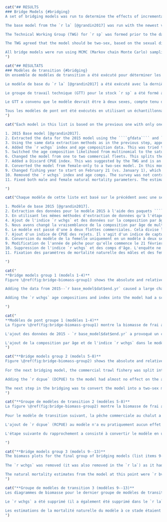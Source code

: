 ```r
cat("## RESULTS
### Bridge Models {#bridging}
A set of bridging models was run to determine the effects of incremental model modifications while moving from the single-sex, single-fleet `r la` model to the two-sex, two-fleet model used in this assessment.

The base model from the `r la` [@grandin2017] was run with the newest version of the `r iscam` [@iscam] code and the original data files. The parameter estimates, reference points, estimated trajectories, index fits, and age composition fits were determined to be identical. The 2015 model was a female-only catch-at-age model with four indices of abundance, which included the three Synoptic surveys and the Hecate Strait Multispecies assemblage survey.

The Technical Working Group (TWG) for `r sp` was formed prior to the data preparation and assessment modelling to determine which data should be used in the model, survey index suitability for the stock, and the best model parameterization to use for this year's assessment. The group was made up of external and DFO scientists, industry advisors, and fisheries managers who have insight into the `r sp` stock and fishery.

The TWG agreed that the model should be two-sex, based on the sexual dimorphism observed in the age and length data for this species, and there being eight more years of data since the `r la`, which allowed for a larger number of age proportion specimens for each sex.

All bridge models were run using MCMC (Markov chain Monte Carlo) sampling with a chain length of `r f(mcmc_chain_length)`, retaining every `r f(mcmc_sample_freq)`th sample, giving `r f(mcmc_num_samples)` samples, which were then burned in by `r f(mcmc_burn_in)` giving a total of `r f(mcmc_actual_samples)` samples used for inference.
")
```

```r
cat("## RÉSULTATS
### Modèles de transition {#bridging}
Un ensemble de modèles de transition a été exécuté pour déterminer les effets des modifications incrémentielles du modèle lors du passage du modèle `r la` unisexe et à flotte unique au modèle unisexe et à flotte double utilisé dans cette évaluation.

Le modèle de base du `r la` [@grandin2017] a été exécuté avec la dernière version du code `r iscam` [@iscam] et les fichiers de données originaux. Les estimations des paramètres, les points de référence, les trajectoires estimées, les ajustements de l'indice et les ajustements de la composition par âge ont été jugés identiques. Le modèle de 2015 était un modèle de capture à l'âge pour les femelles uniquement, avec 4 indices d'abondance, qui incluaient les trois relevés synoptiques et le relevé d'assemblage multispécifique du détroit d'Hécate.

Le groupe de travail technique (GTT) pour le stock `r sp` a été formé avant la préparation des données et la modélisation de l'évaluation afin de déterminer les données à utiliser dans le modèle, la pertinence de l'indice d'enquête pour le stock et la meilleure paramétrisation du modèle à utiliser pour l'évaluation de cette année. Le groupe était composé de scientifiques externes et du MPO, de conseillers de l'industrie et de gestionnaires des pêches qui connaissent bien le stock et la pêcherie de `r sp`.

Le GTT a convenu que le modèle devrait être à deux sexes, compte tenu du dimorphisme sexuel observé dans les données sur l'âge et la longueur de cette espèce, et du fait qu'il y a huit années supplémentaires de données depuis le `r la`, ce qui permet d'avoir un plus grand nombre de spécimens proportionnels à l'âge pour chaque sexe.

Tous les modèles de pont ont été exécutés en utilisant un échantillonnage CMMC (Chaîne de Markov Monte Carlo) avec une longueur de chaîne de `r f(mcmc_chain_length)`, retenant chaque `r f(mcmc_sample_freq)`ème échantillon, ce qui donne `r f(mcmc_num_samples)` échantillons, qui ont ensuite été brûlés par `r f(mcmc_burn_in)` donnant un total de `r f(mcmc_actual_samples)` échantillons utilisés pour l'inférence.
")
```

```r
cat("Each model in this list is based on the previous one with only one change made so incremental changes can be tracked.

1. 2015 Base model [@grandin2017].
2. Extracted the data for the 2015 model using the ````gfdata```` and ````gfplot```` packages, which have been used in several assessments and in the ````gfsynopsis``` package/report [@anderson2019synopsis; @dfo2022synopsis]. The packages can be found on GitHub, in the ````pbs-assess```` organization's repository list.
3. Using the same data extraction methods as in the previous step, appended data up to and including 2021. The proportion female was changed in this step from 0.70 to `r total_prop_female`.
4. Added the `r wchgs` index and age composition data. This was tried to determine how the additional survey years since 2015 contributed to the model fit.
5. Switched the age composition likelihood from multinomial to the saturating parameterization of the Dirichlet-multinomial [@thorson2016]. We did this because in more complex model configurations, the multivariate normal logistic had convergence issues and the standard multinomial would have required manually re-weighting the age proportions for each model run [@francis2016].
6. Changed the model from one to two commercial fleets. This splits the commercial trawl catch into catch from Freezer Trawlers and Shoreside fleets. This was done on the recommendation of the Technical Working Group (TWG) since the large freezer trawlers may fish differently and have different selectivity than the shoreside vessels.
7. Added a Discard CPUE index. This was suggested by the TWG and is an index of catch per unit effort for vessels that were not fishing for `r sp` and therefore were discarding all that they caught incidentally. The selectivity could not be estimated for this index since there are no age composition data for it, so its selectivity was fixed to values representative of other estimated selectivities from other gears. See Appendix \@ref(app:dcpue) for details on how this index was generated.
8. Converted the model from female-only to a two-sex model. In this model, the two natural mortality parameters for male and female were estimated.
9. Changed fishing year to start on February 21 (vs. January 1), which is the date currently used by Fisheries Management for the fishing year.
10. Removed the `r wchgs` index and age comps. The survey was not contributing meaningfully to the assessment and the estimated selectivities were not viable due to too few samples. Its removal was suggested by the TWG.
11. Fixed both male and female natural mortality parameters. The estimated values were quite low for this species based on assessments in neighbouring jurisdictions [@goa2017; @goa2019; @goa2020; @goa2021].

")
```

```r
cat("Chaque modèle de cette liste est basé sur le précédent avec une seule modification afin de pouvoir suivre les changements incrémentaux.

1. Modèle de base 2015 [@grandin2017].
2. Extraction des données pour le modèle 2015 à l'aide des paquets ````gfdata```` et ````gfplot````, qui ont été utilisés dans plusieurs évaluations et dans le paquet/rapport ````gfsynopsis```` [@anderson2019synopsis ; @dfo2022synopsis]. Les paquets sont disponibles sur GitHub, dans la liste des dépôts de l'organisation ````pbs-assess````.
3. En utilisant les mêmes méthodes d'extraction de données qu'à l'étape précédente, les données ont été ajoutées jusqu'à 2021 inclus. La proportion de femmes a été modifiée dans cette étape, passant de 0,70 à `r total_prop_female`.
4. Ajout de l'indice `r wchgs` et des données sur la composition par âge. On a essayé de déterminer comment les années d'enquête supplémentaires depuis 2015 contribuaient à l'ajustement du modèle.
5. Nous avons changé la vraisemblance de la composition par âge de multinomiale à la paramétrisation saturante de la Dirichlet-multinomiale [@thorson2016]. Nous avons fait cela parce que dans les configurations de modèles plus complexes, la logistique normale multivariée avait des problèmes de convergence et le multinomial standard aurait nécessité de repondérer manuellement les proportions d'âge pour chaque exécution du modèle [@francis2016].
6. Le modèle est passé d'une à deux flottes commerciales. Cela divise la prise commerciale au chalut en prise des chalutiers congélateurs et des flottes côtières. Ceci a été fait sur la recommandation du groupe de travail technique (GTT) puisque les grands chalutiers congélateurs peuvent pêcher différemment et avoir une sélectivité différente de celle des navires côtiers.
7. Ajout d'un indice de CPUE des rejets. Il s'agit d'un indice de capture par unité d'effort pour les navires qui ne pêchaient pas de `r sp` et qui rejetaient donc tout ce qu'ils capturaient accidentellement. La sélectivité n'a pas pu être estimée pour cet indice car il n'existe pas de données sur la composition par âge, de sorte que sa sélectivité a été fixée à des valeurs représentatives d'autres sélectivités estimées pour d'autres engins. Voir l'annexe \@ref(app:dcpue) pour plus de détails sur la façon dont cet indice a été généré.
8. Conversion du modèle de la femelle uniquement en un modèle à deux sexes. Dans ce modèle, les deux paramètres de mortalité naturelle pour les mâles et les femelles ont été estimés.
9. Modification de l'année de pêche pour qu'elle commence le 21 février (au lieu du 1er janvier), qui est la date actuellement utilisée par la gestion des pêches pour l'année de pêche.
10. Suppression de l'indice `r wchgs` et des comps d'âge. L'enquête ne contribuait pas de manière significative à l'évaluation et les sélectivités estimées n'étaient pas viables en raison du nombre insuffisant d'échantillons. Sa suppression a été suggérée par le GTT.
11. Fixation des paramètres de mortalité naturelle des mâles et des femelles. Les valeurs estimées étaient assez faibles pour cette espèce d'après les évaluations réalisées dans les juridictions voisines [@goa2017 ; @goa2019 ; @goa2020 ; @goa2021].

")
```

```r
cat("
**Bridge models group 1 (models 1-4)**
Figure \@ref(fig:bridge-biomass-group1) shows the absolute and relative spawning biomass for the first four bridging models in the list above (list items 1--4). Changing the data extraction method for all data up to 2014 had minimal effect, with only a small difference in 2015 absolute biomass and a very small difference in 2015 relative biomass. Small changes in data are mainly due to changes in survey indices, which are caused by survey blocks being removed from the entire survey series. These blocks were found to be unfishable or inappropriate for the index in the surveys since 2014 and were removed from the entire series, changing the historical indices slightly from those included in the `r la`.

Adding the data from 2015--`r base_model$dat$end.yr` caused a large change in the biomass trajectories (Figure \@ref(fig:bridge-biomass-group1)). The biomass began dropping more rapidly starting in 2002, with a relatively steep drop from 2010--2020. This decline in the biomass is caused mainly by the declining indices of abundance in that time period. From 2021--2022 the model shows the beginnings of an upward trend. Credible intervals (CIs) became much narrower with the addition of the 2015--`r base_model$dat$end.yr` data. However, the estimated parameters (except steepness) are all moderately to highly correlated (Figure \@ref(fig:fig-bridge3-pairs)). All the bridging models that follow have high correlation between parameters, except for the last one in which the natural mortalities for both sexes were fixed.

Adding the `r wchgs` age compositions and index into the model had a scaling effect in the earlier part of the trajectory, but both absolute and relative biomasses were nearly identical for 2022 (Figure \@ref(fig:bridge-biomass-group1)).

")
```

```r
cat("
**Modèles de pont groupe 1 (modèles 1-4)**
La figure \@ref(fig:bridge-biomass-group1) montre la biomasse de frai absolue et relative pour les quatre premiers modèles de transition de la liste ci-dessus (éléments de la liste 1--4). Le changement de la méthode d'extraction des données pour toutes les données jusqu'en 2014 n'a eu qu'un effet minime, avec seulement une petite différence dans la biomasse absolue de 2015 et une très petite différence dans la biomasse relative de 2015. Les petits changements dans les données sont principalement dus à des changements dans les indices d'enquête, qui sont causés par des blocs d'enquête qui ont été retirés de la série d'enquête entière. Ces blocs ont été jugés non pêchables ou inappropriés pour l'indice dans les enquêtes depuis 2014 et ont été retirés de l'ensemble de la série, modifiant légèrement les indices historiques par rapport à ceux inclus dans le `r la`.

L'ajout des données de 2015 - `r base_model$dat$end.yr` a provoqué un changement important dans les trajectoires de la biomasse (Figure \@ref(fig:bridge-biomass-group1)). La biomasse a commencé à chuter plus rapidement à partir de 2002, avec une chute relativement importante entre 2010 et 2020. Cette baisse de la biomasse est principalement due à la diminution des indices d'abondance au cours de cette période. À partir de 2021-2022, le modèle montre le début d'une tendance à la hausse. Les intervalles de crédibilité (IC) sont devenus beaucoup plus étroits avec l'ajout des données 2015--`r base_model$dat$end.yr`. Cependant, les paramètres estimés (à l'exception de la pente) sont tous modérément à fortement corrélés (Figure \@ref(fig:fig-bridge3-pairs)). Tous les modèles de transition qui suivent ont une corrélation élevée entre les paramètres, à l'exception du dernier dans lequel les mortalités naturelles pour les deux sexes ont été fixées.

L'ajout de la composition par âge et de l'indice `r wchgs` dans le modèle a eu un effet d'échelle dans la première partie de la trajectoire, mais les biomasses absolues et relatives étaient presque identiques pour 2022 (Figure \@ref(fig:bridge-biomass-group1)).
")
```

```r
cat("**Bridge models group 2 (models 5-8)**
Figure \@ref(fig:bridge-biomass-group2) shows the absolute and relative spawning biomass for the second group of four bridging models (list items 5--8). Changing the age data weighting to the saturated Dirichlet multinomial (DM) [@thorson2016], caused a drop in absolute biomass and $B_0$. The $B_0$ median for the first model in Figure \@ref(fig:bridge-biomass-group2), when compared to the $B_0$ median for the last model in Figure \@ref(fig:bridge-biomass-group1) shows a difference of`r f((as.numeric(bvals[[1]][[4]]$bo[1]) - as.numeric(bvals[[2]][[1]]$bo[1])) * 1000)` t (from `r f(as.numeric(bvals[[1]][[4]]$bo[1]) * 1000)` to `r f(as.numeric(bvals[[2]][[1]]$bo[1]) * 1000)` t). However, the biomass estimates were also scaled down, so the `r bvals[[1]][[4]]$depl[3]` relative biomass only dropped a small amount (from `r bvals[[1]][[4]]$depl[1]` to `r bvals[[2]][[1]]$depl[1]`).
    
For the next bridging model, the commercial trawl fishery was split into two fleets: the `r base_model$dat$fleet_gear_names[1]` and `r base_model$dat$fleet_gear_names[2]` fleets. This changed the model internals but had negligible effect on the biomass and relative biomass trajectories (Figure \@ref(fig:bridge-biomass-group2)).

Adding the `r dcpue` (DCPUE) to the model had almost no effect on the absolute biomass and $B_0$ estimates. It did, however, reduce the credible interval (Figure \@ref(fig:bridge-biomass-group2)) on the absolute spawning biomass time series.

The next step in the bridging was to convert the model into a two-sex model. All previous bridge models were female-only. This step involved significant modifications to the `r iscam` model code. This change caused a drop in final-year biomass and relative biomass, and some overall scaling up of the historical relative biomass trajectory (Figure \@ref(fig:bridge-biomass-group2)). The selectivity age-at-50% estimates ($\hat{a}$) for females in the `r wchgs` for this model were unreasonable at `r split_sex_model_sel_ahat` years.
")
```

```r
cat("**Groupe de modèles de transition 2 (modèles 5-8)**
La figure \@ref(fig:bridge-biomass-group2) montre la biomasse de frai absolue et relative pour le deuxième groupe de quatre modèles de pontage (éléments de liste 5--8). La modification de la pondération des données sur l'âge en faveur de la méthode multinomiale de Dirichlet saturée (DM) [@thorson2016] a entraîné une baisse de la biomasse absolue et de $B_0$. La médiane $B_0$ pour le premier modèle de la figure \@ref(fig:bridge-biomass-group2), comparée à la médiane $B_0$ pour le dernier modèle de la figure \@ref(fig:bridge-biomass-group1), montre une différence de `r f(as.numeric(bvals[[1]][[4]]$bo[1]) - as.numeric(bvals[[2]][[1]]$bo[1]))` mille t (de `r bvals[[1]][[4]]$bo[1]` à `r bvals[[2]][[1]]$bo[1]` mille t). Toutefois, les estimations de la biomasse ont également été réduites, de sorte que la biomasse relative de `r bvals[[1]][[4]]$depl[3]` n'a diminué que légèrement (de `r bvals[[1]][[4]]$depl[1]` à `r bvals[[2]][[1]]$depl[1]`).
    
Pour le modèle de transition suivant, la pêche commerciale au chalut a été divisée en deux flottes : les flottes `r base_model$dat$fleet_gear_names[1]` et `r base_model$dat$fleet_gear_names[2]`. Cela a modifié les éléments internes du modèle mais a eu un effet négligeable sur les trajectoires de la biomasse et de la biomasse relative (figure \@ref(fig:bridge-biomass-group2)).

L'ajout de `r dcpue` (RCPUE) au modèle n'a eu pratiquement aucun effet sur les estimations de la biomasse absolue et de $B_0$. Elle a cependant réduit l'intervalle de crédibilité (Figure \@ref(fig:bridge-biomass-group2)) sur la série temporelle de la biomasse de frai absolue.

L'étape suivante du rapprochement a consisté à convertir le modèle en un modèle à deux sexes. Tous les modèles de pont précédents étaient exclusivement féminins. Cette étape a impliqué des modifications significatives du code du modèle `r iscam`. Ce changement a entraîné une baisse de la biomasse de l'année finale et de la biomasse relative, ainsi qu'une augmentation globale de la trajectoire historique de la biomasse relative (figure \@ref(fig:bridge-biomass-group2)). Les estimations de la sélectivité de l'âge à 50% ($\hat{a}$) pour les femelles dans les `r wchgs` pour ce modèle étaient déraisonnables à `r split_sex_model_sel_ahat` ans.

")
```

```r
cat("**Bridge models group 3 (models 9--13)**
The biomass plots for the final group of bridging models (list items 9-13) can be found in Figure \@ref(fig:bridge-biomass-group3). For the first of these models, the fishing year was changed from what it was in the `r la`, January 1--December 31 to February 21--February 20. This change was made to reflect the start date for the fishery each year in Canada (February 21). The effect of this is the median $B_0$ and relative biomass being the same as the two-sex base model found in Figure \@ref(fig:bridge-biomass-group2). The credible interval of the absolute biomass is the same size but moves slightly from `r bvals[[2]][[4]]$sbt[2]` to `r bvals[[3]][[1]]$sbt[2]`. The credible interval on the relative biomass is the same in size and position for the base model and the model with the fishery timing change (Figure \@ref(fig:bridge-biomass-group3)).
    
The `r wchgs` was removed (it was also removed in the `r la`) as it had poor selectivity estimates.

The natural mortality estimates from the model at this point were `r bvals[[3]][[2]]$m_male[1]` for males and `r bvals[[3]][[2]]$m_female[1]` for females with credible intervals of `r bvals[[3]][[2]]$m_male[2]` and `r bvals[[3]][[2]]$m_female[2]` respectively. The female estimate of natural mortality was close to the fixed value for females in assessments done in neighbouring jurisdictions (0.20), but the male estimate was much lower than what was used in neighboring stocks (0.35). Based on the estimated natural mortality values and the high correlation between estimated parameters for this model (Figure \@ref(fig:fig-bridge10-pairs)), we decided to fix the natural mortalities at the same values as the Gulf of Alaska and Bering Sea and Aleutian Islands assessments [@goa2021; @goa2020; @goa2019; @bering2019]; 0.20 for females and 0.35 for males.
")
```

```r
cat("**Groupe de modèles de transition 3 (modèles 9--13)**
Les diagrammes de biomasse pour le dernier groupe de modèles de transition (éléments de la liste 9-13) figurent dans la figure \@ref(fig:bridge-biomass-group3). Pour le premier de ces modèles, l'année de pêche a été modifiée par rapport à ce qu'elle était dans le `r la`, à savoir du 1er janvier au 31 décembre, au 21 février au 20 février. Ce changement a été effectué pour refléter la date de début de la pêche chaque année au Canada (21 février). Cela a pour effet d'augmenter légèrement la médiane $B_0$ de `r bvals[[2]][[4]]$sbo[1]` à `r bvals[[3]][[1]]$sbo[1]` mille t, et la `r bvals[[2]][[4]]$depl[3]` biomasse relative étant ramenée de `r bvals[[2]][[4]]$depl[1]` à `r bvals[[3]][[1]]$depl[1]`. L'intervalle de crédibilité de la biomasse absolue est fortement réduit par cette modification de la période de pêche, qui passe de `r bvals[[2]][[4]]$sbt[2]` à `r bvals[[3]][[1]]$sbt[2]`. L'intervalle de crédibilité de la biomasse relative est également beaucoup plus petit que celui du modèle précédent dans le groupe 2 ; `r bvals[[2]][[4]]$depl[2]` pour le modèle précédent contre `r bvals[[3]][[1]]$depl[2]` pour le modèle avec changement de période de pêche (figure \@ref(fig:bridge-biomass-group3)). Ce minuscule intervalle de crédibilité indique que les paramètres sont fortement autocorrélés, comme le montrent les figures \@ref(fig:fig-bridge-fishing-year-autocor) et \@ref(fig:fig-bridge-fishing-year-selpars-autocor).
    
Le `r wchgs` a été supprimé (il a également été supprimé dans le `r la`) car il avait peu d'effet sur la biomasse et les estimations de sélectivité étaient médiocres (Figure \@ref(fig:bridge-biomass-group3)). Le résultat a été une trajectoire de biomasse réduite, avec une biomasse relative similaire à celle du modèle précédent.

Les estimations de la mortalité naturelle du modèle à ce stade étaient `r bvals[[3]][[2]]$m_male[1]` pour les mâles et `r bvals[[3]][[2]]$m_female[1]` pour les femelles, avec des intervalles crédibles de `r bvals[[3]][[2]]$m_male[2]` et `r bvals[[3]][[2]]$m_female[2]`, respectivement. L'estimation de la mortalité naturelle des femelles était proche de la valeur fixée pour les femelles dans les évaluations réalisées dans les juridictions voisines (0,20), mais l'estimation des mâles était beaucoup plus faible que celle utilisée dans les stocks voisins (0,35). Sur la base des valeurs estimées de la mortalité naturelle et de la forte corrélation entre les paramètres estimés pour ce modèle (Figure \@ref(fig:fig-bridge10-pairs)), nous avons décidé de fixer les mortalités naturelles aux mêmes valeurs que les évaluations du Golfe de l'Alaska et de la Mer de Béring et des Iles Aléoutiennes [@goa2021; @goa2020; @goa2019; @bering2019]; 0,20 pour les femelles et 0,35 pour les mâles.
")
```
